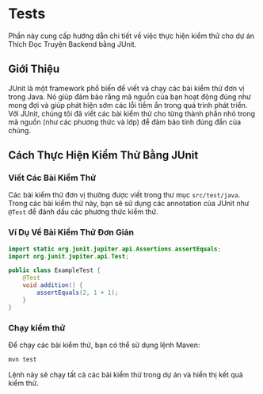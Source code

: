 # Tests

Phần này cung cấp hướng dẫn chi tiết về việc thực hiện kiểm thử cho dự án Thích Đọc Truyện Backend bằng JUnit.

## Giới Thiệu

JUnit là một framework phổ biến để viết và chạy các bài kiểm thử đơn vị trong Java. Nó giúp đảm bảo rằng mã nguồn của bạn hoạt động đúng như mong đợi và giúp phát hiện sớm các lỗi tiềm ẩn trong quá trình phát triển. Với JUnit, chúng tôi đã viết các bài kiểm thử cho từng thành phần nhỏ trong mã nguồn (như các phương thức và lớp) để đảm bảo tính đúng đắn của chúng.

## Cách Thực Hiện Kiểm Thử Bằng JUnit

### Viết Các Bài Kiểm Thử

Các bài kiểm thử đơn vị thường được viết trong thư mục `src/test/java`. Trong các bài kiểm thử này, bạn sẽ sử dụng các annotation của JUnit như `@Test` để đánh dấu các phương thức kiểm thử.

### Ví Dụ Về Bài Kiểm Thử Đơn Giản

```java
import static org.junit.jupiter.api.Assertions.assertEquals;
import org.junit.jupiter.api.Test;

public class ExampleTest {
    @Test
    void addition() {
        assertEquals(2, 1 + 1);
    }
}
```

### Chạy kiểm thử
Để chạy các bài kiểm thử, bạn có thể sử dụng lệnh Maven:

```bash copy
mvn test
```
Lệnh này sẽ chạy tất cả các bài kiểm thử trong dự án và hiển thị kết quả kiểm thử.
